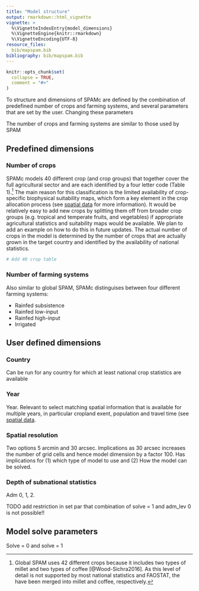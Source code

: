 ```yaml
---
title: "Model structure"
output: rmarkdown::html_vignette
vignette: >
  %\VignetteIndexEntry{model_dimensions}
  %\VignetteEngine{knitr::rmarkdown}
  %\VignetteEncoding{UTF-8}
resource_files:
  bib/mapspam.bib
bibliography: bib/mapspam.bib
---
```


```r
knitr::opts_chunk$set(
  collapse = TRUE,
  comment = "#>"
)
```

To structure and dimensions of SPAMc are defined by the combination of predefined number of crops and farming systems, and several parameters that are set by the user. Changing these parameters

The number of crops and farming systems are similar to those used by SPAM 

## Predefined dimensions

### Number of crops

SPAMc models 40 different crop (and crop groups) that together cover the full agricultural sector and are each identified by a four letter code (Table 1).^[Global SPAM uses 42 different crops because it includes two types of millet and two types of coffee [@Wood-Sichra2016]. As this level of detail is not supported by most national statistics and FAOSTAT, the have been merged into millet and coffee, respectively.] The main reason for this classification is the limited availability of crop-specific biophysical suitability maps, which form a key element in the crop allocation process (see [spatial data](process_spatial_data.html) for more information). It would be relatively easy to add new crops by splitting them off from broader crop groups  (e.g. tropical and temperate fruits, and vegetables) if appropriate agricultural statistics and suitability maps would be available. We plan to add an example on how to do this in future updates. The actual number of crops in the model is determined by the number of crops that are actually grown in the target country and identified by the availability of national statistics.

```r
# Add 40 crop table
```


### Number of farming systems

Also similar to global SPAM, SPAMc distinguises between four different farming systems:

- Rainfed subsistence
- Rainfed low-input
- Rainfed high-input
- Irrigated



## User defined dimensions

### Country

Can be run for any country for which at least national crop statistics are available

### Year

Year. Relevant to select matching spatial information that is available for multiple years, in particular cropland exent, population and travel time (see [spatial data](process_subnat_stat.html).


### Spatial resolution

Two options 5 arcmin and 30 arcsec. Implications as 30 arcsec increases the number of grid cells and hence model dimension by a factor 100. Has implications for (1) which type of model to use and (2) How the model can be solved.


### Depth of subnational statistics
 Adm 0, 1, 2.
 
 TODO add restriction in set par that combination of solve = 1 and adm_lev 0 is not possible!!
 
 


## Model solve parameters 

Solve = 0 and solve = 1
